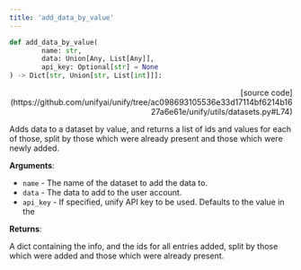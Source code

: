 ```yaml
---
title: 'add_data_by_value'
---
```


```python
def add_data_by_value(
        name: str,
        data: Union[Any, List[Any]],
        api_key: Optional[str] = None
) -> Dict[str, Union[str, List[int]]]:
```

<p align="right">[source code](https://github.com/unifyai/unify/tree/ac098693105536e33d17114bf6214b1627a6e61e/unify/utils/datasets.py#L74)</p>

Adds data to a dataset by value, and returns a list of ids and values for each of
those, split by those which were already present and those which were newly added.

**Arguments**:

- `name` - The name of the dataset to add the data to.
- `data` - The data to add to the user account.
- `api_key` - If specified, unify API key to be used. Defaults to the value in the



**Returns**:

A dict containing the info, and the ids for all entries added, split by those
which were added and those which were already present.